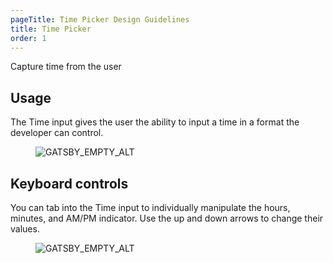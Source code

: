 ```yaml
---
pageTitle: Time Picker Design Guidelines
title: Time Picker
order: 1
---
```


<PageContent componentName="time_picker" type="design">

<LeadParagraph>Capture time from the user</LeadParagraph>

## Usage

The Time input gives the user the ability to input a time in a format the developer can control.

<figure>
  <div className="image-container">
    <img
      src="../../images/inputs/time-input-example.png"
      alt="GATSBY_EMPTY_ALT"
    />
  </div>
</figure>

## Keyboard controls

You can tab into the Time input to individually manipulate the hours, minutes, and AM/PM indicator. Use the up and down arrows to change their values.

<figure>
  <div className="image-container">
    <img
      src="../../images/inputs/time-input-keyboard.png"
      alt="GATSBY_EMPTY_ALT"
    />
  </div>
</figure>

</PageContent>
